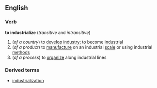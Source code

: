 ==English==
===Verb===
'''to industrialize'''  (''transitive'' and ''intransitive'')
#(''of a country'') to [[develop]] [[industry]]; to become [[industrial]]
#(''of a product'') to [[manufacture]] on an industrial [[scale]] or using industrial [[method]]s
#(''of a process'') to [[organize]] along industrial lines
===Derived terms===
*[[industrialization]]